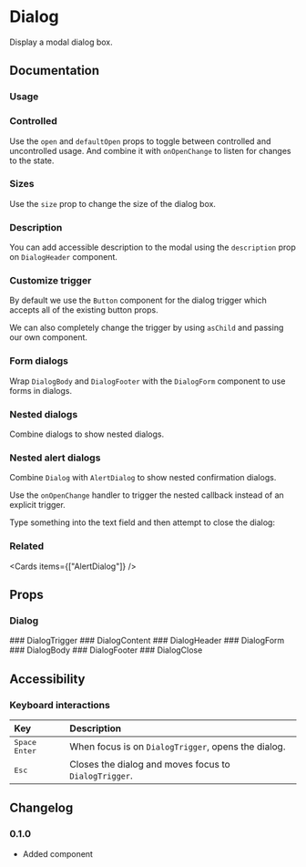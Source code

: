 
# Dialog

Display a modal dialog box.

<Links component="dialog" />

## Documentation

### Usage

<Demo component="dialog/usage" />

### Controlled

Use the `open` and `defaultOpen` props to toggle between controlled and uncontrolled usage. And combine it with `onOpenChange` to listen for changes to the state.

<Demo component="dialog/controlled-usage" meta="{19}" />

### Sizes

Use the `size` prop to change the size of the dialog box.

<Demo meta="/size={size}/" component="dialog/size-usage" />

### Description

You can add accessible description to the modal using the `description` prop on `DialogHeader` component.

<Demo component="dialog/description-usage" meta="{18}" />

### Customize trigger

By default we use the `Button` component for the dialog trigger which accepts all of the existing button props.

We can also completely change the trigger by using `asChild` and passing our own component.

<Demo component="dialog/trigger-usage" meta="{18-22}" />

### Form dialogs

Wrap `DialogBody` and `DialogFooter` with the `DialogForm` component to use forms in dialogs.

<Demo component="dialog/form-usage" meta="{33-43,64}" />

### Nested dialogs

Combine dialogs to show nested dialogs.

<Demo component="dialog/nested-usage" />

### Nested alert dialogs

Combine `Dialog` with `AlertDialog` to show nested confirmation dialogs.

Use the `onOpenChange` handler to trigger the nested callback instead of an explicit trigger.

<Alert intent="warning" mt="16">
  Type something into the text field and then attempt to close the dialog:
</Alert>

<Demo component="dialog/alert-dialog-usage" />

### Related

<Cards items={["AlertDialog"]} />

## Props

### Dialog

<PropsTable component="Dialog" />
### DialogTrigger
<PropsTable component="DialogTrigger" />
### DialogContent
<PropsTable component="DialogContent" />
### DialogHeader
<PropsTable component="DialogHeader" />
### DialogForm
<PropsTable component="DialogForm" />
### DialogBody
<PropsTable component="DialogBody" />
### DialogFooter
<PropsTable component="DialogFooter" />
### DialogClose
<PropsTable component="DialogClose" />

## Accessibility

### Keyboard interactions

| Key                                                                        | Description                                           |
| :------------------------------------------------------------------------- | :---------------------------------------------------- |
| <Flex flexDirection="row" gap="8"><Kbd>Space</Kbd> <Kbd>Enter</Kbd></Flex> | When focus is on `DialogTrigger`, opens the dialog.   |
| <Kbd>Esc</Kbd>                                                             | Closes the dialog and moves focus to `DialogTrigger`. |

## Changelog

### 0.1.0

- Added component

